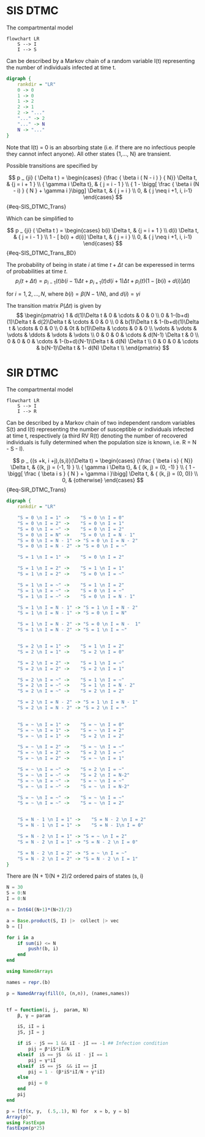 # SIS DTMC

The compartmental model
```mermaid
flowchart LR
    S --> I
    I --> S
```
Can be described by a Markov chain of a random variable I(t) representing the number of individuals infected at time t.


```dot
digraph {
    rankdir = "LR"
    0 -> 0
    1 -> 0
    1 -> 2
    2 -> 1
    2 -> "..."
    "..." -> 2
    "..." -> N
    N -> "..."
}   
```
Note that I(t) = 0 is an absorbing state (i.e. if there are no infectious people they cannot infect anyone). All other states {1,..., N} are transient. 

Possible transitions are specified by

$$
p _ {ji} ( \Delta t ) =
     \begin{cases}
        {\frac { \beta i ( N - i ) } { N}} \Delta t, & {j = i + 1 } \\ 
        { \gamma i \Delta t}, & { j = i - 1 } \\ 
        { 1 - \bigg[ \frac { \beta i (N - i) } { N } +  \gamma i }\bigg] \Delta t, & { j = i } \\
        0, & { j \neq i +1, i, i-1}
    \end{cases}
$$ {#eq-SIS_DTMC_Trans} 

Which can be simplified to

$$
p _ {ji} ( \Delta t ) =
    \begin{cases}
        b(i) \Delta t, & {j = i + 1 } \\ 
        d(i) \Delta t, & { j = i - 1 } \\ 
        1 - [ b(i)  + d(i)] \Delta t, & { j = i } \\
        0, & { j \neq i +1, i, i-1}
    \end{cases}
$$ {#eq-SIS_DTMC_Trans_BD}

The probability of being in state $i$ at time $t + \Delta t$ can be experessed in terms of probabilities at time $t$.
$$
p_{i}(t + \Delta t) =
    p_{i-1}(t)b(i-1)\Delta t +
    p_{i+1}(t)d(i+1)\Delta t +
    p_{i}(t)(1- [ b(i)  + d(i)] \Delta t)
$$ 

for $i = 1,2,..., N$, where $b(i) = \beta (N-1/N)$, and $d(i)= \gamma i$

The transition matrix $P(\Delta t)$ is given by
$$
\begin{pmatrix}
    1 & d(1)\Delta t & 0 &  \cdots & 0 & 0 \\
    0  & 1-(b+d)(1)\Delta t & d(2)\Delta t &  \cdots & 0 & 0 \\
    0 & b(1)\Delta t & 1-(b+d)(1)\Delta t &  \cdots & 0 & 0 \\
    0 & 0t & b(1)\Delta &  \cdots & 0 & 0 \\
    \vdots & \vdots & \vdots &  \ddots & \vdots & \vdots \\
    0 & 0  & 0 &  \cdots & d(N-1) \Delta t & 0 \\
    0 & 0  & 0 &  \cdots & 1-(b+d)(N-1)\Delta t & d(N) \Delta t \\
    0 & 0  & 0 &  \cdots & b(N-1)\Delta t & 1- d(N) \Delta t \\
\end{pmatrix}
$$


# SIR DTMC

The compartmental model
```mermaid
flowchart LR
    S --> I
    I --> R
```
Can be described by a Markov chain of two independent random variables S(t) and I(t) representing the number of susceptible or individuals infected at time t, respectively (a third RV R(t) denoting the number of recovered individuals is fully determined when the population size is known, i.e. R = N - S - I).


$$
p _ {(s +k, i +j),(s,i)}(\Delta t) =
     \begin{cases}
        {\frac { \beta i s} { N}} \Delta t, & {(k, j) = (-1, 1) } \\ 
        { \gamma i \Delta t}, & { (k, j) = (0, -1)  } \\ 
        { 1 - \bigg[ \frac { \beta i s } { N } +  \gamma i }\bigg] \Delta t, & { (k, j) = (0, 0)} \\
        0, & {otherwise}
    \end{cases}
$$ {#eq-SIR_DTMC_Trans} 


```dot
digraph {
    rankdir = "LR"

    "S = 0 \n I = 1" ->    "S = 0 \n I = 0" 
    "S = 0 \n I = 2" ->    "S = 0 \n I = 1" 
    "S = 0 \n I = ~" ->    "S = 0 \n I = 2"
    "S = 0 \n I = N" ->    "S = 0 \n I = N - 1"
    "S = 0 \n I = N - 1" -> "S = 0 \n I = N - 2"
    "S = 0 \n I = N - 2" -> "S = 0 \n I = ~"

    "S = 1 \n I = 1" ->    "S = 0 \n I = 2" 

    "S = 1 \n I = 2" ->    "S = 1 \n I = 1"
    "S = 1 \n I = 2" ->    "S = 0 \n I = ~"

    "S = 1 \n I = ~" ->    "S = 1 \n I = 2"
    "S = 1 \n I = ~" ->    "S = 0 \n I = ~"
    "S = 1 \n I = ~" ->    "S = 0 \n I = N - 1"

    "S = 1 \n I = N - 1" -> "S = 1 \n I = N - 2"
    "S = 1 \n I = N - 1" -> "S = 0 \n I = N"

    "S = 1 \n I = N - 2" -> "S = 0 \n I = N -  1"
    "S = 1 \n I = N - 2" -> "S = 1 \n I = ~"


    "S = 2 \n I = 1" ->    "S = 1 \n I = 2"
    "S = 2 \n I = 1" ->    "S = 2 \n I = 0"

    "S = 2 \n I = 2" ->    "S = 1 \n I = ~"
    "S = 2 \n I = 2" ->    "S = 2 \n I = 1"

    "S = 2 \n I = ~" ->    "S = 1 \n I = ~"
    "S = 2 \n I = ~" ->    "S = 1 \n I = N - 2"
    "S = 2 \n I = ~" ->    "S = 2 \n I = 2"

    "S = 2 \n I = N - 2" -> "S = 1 \n I = N - 1"
    "S = 2 \n I = N - 2" -> "S = 2 \n I = ~"
    

    "S = ~ \n I = 1" ->    "S = ~ \n I = 0"
    "S = ~ \n I = 1" ->    "S = ~ \n I = 2"
    "S = ~ \n I = 1" ->    "S = 2 \n I = 2"

    "S = ~ \n I = 2" ->    "S = ~ \n I = ~"
    "S = ~ \n I = 2" ->    "S = 2 \n I = ~"
    "S = ~ \n I = 2" ->    "S = ~ \n I = 1"

    "S = ~ \n I = ~" ->    "S = 2 \n I = ~"
    "S = ~ \n I = ~" ->    "S = 2 \n I = N-2"
    "S = ~ \n I = ~" ->    "S = ~ \n I = ~"
    "S = ~ \n I = ~" ->    "S = ~ \n I = N-2"

    "S = ~ \n I = ~" ->    "S = ~ \n I = ~"
    "S = ~ \n I = ~" ->    "S = ~ \n I = 2"


    "S = N - 1 \n I = 1" ->    "S = N - 2 \n I = 2"
    "S = N - 1 \n I = 1" ->    "S = N - 1\n I = 0"

    "S = N - 2 \n I = 1" -> "S = ~ \n I = 2"
    "S = N - 2 \n I = 1" -> "S = N - 2 \n I = 0"

    "S = N - 2 \n I = 2" -> "S = ~ \n I = ~"
    "S = N - 2 \n I = 2" -> "S = N - 2 \n I = 1"
}   
```


There are (N + 1)(N + 2)/2 ordered pairs of states (s, i)

```julia
N = 30
S = 0:N
I = 0:N

n = Int64((N+1)*(N+2)/2)

a = Base.product(S, I) |>  collect |> vec
b = []

for i in a
    if sum(i) <= N
        push!(b, i)
    end
end
```

```julia
using NamedArrays

names = repr.(b)

p = NamedArray(fill(0, (n,n)), (names,names))


tf = function(i, j,  param, N)
    β, γ = param

    iS, iI = i
    jS, jI = j

    if iS - jS == 1 && iI - jI == -1 ## Infection condition
        pij = β*iS*iI/N
    elseif  iS == jS  && iI - jI == 1
        pij = γ*iI
    elseif  iS == jS  && iI == jI 
        pij = 1 - (β*iS*iI/N + γ*iI)
    else 
        pij = 0
    end
    pij
end
```

```julia
p = [tf(x, y,  (.5,.1), N) for  x = b, y = b]
Array(p)^  
using FastExpm
fastExpm(p*25)
```


